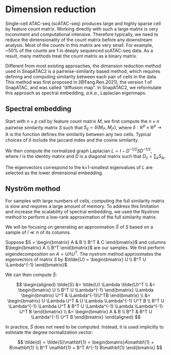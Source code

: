 Dimension reduction
===================

Single-cell ATAC-seq (scATAC-seq) produces large and highly sparse cell by feature count matrix.
Working directly with such a large matrix is very inconvinent and computational intensive.
Therefore typically, we need to reduce the dimensionality of the count matrix before
any downstream analysis. Most of the counts in this matrix are very small. For example,
~50% of the counts are 1 in deeply sequenced scATAC-seq data. As a result, 
many methods treat the count matrix as a binary matrix.

Different from most existing approaches, the dimension reduction method used in
SnapATAC2 is a pairwise-similarity based method, which requires defining and computing 
similarity between each pair of cells in the data.
This method was first proposed in [@Fang.Ren.2021], the version 1 of SnapATAC, and was called "diffusion map".
In SnapATAC2, we reformulate this approach as spectral embedding, *a.k.a.*, Laplacian eigenmaps.

Spectral embedding
------------------

Start with $n \times p$ cell by feature count matrix $M$, we first compute the
$n \times n$ pairwise similarity matrix $S$ such that $S_{ij} = \delta(M_{i*}, M_{j*})$,
where $\delta: \mathbb{R}^p \times \mathbb{R}^p \rightarrow \mathbb{R}$ is the
function defines the similarity between any two cells. Typical choices of $\delta$
include the jaccard index and the cosine similarity.

We then compute the normalized graph Laplacian
$L = I - D^{-1/2} S D^{-1/2}$,
where $I$ is the identity matrix and $D$ is a diagonal matrix such that
$D_{ii} = \sum_k S_{ik}$.

The eigenvectors correspond to the k+1-smallest eigenvalues of $L$ are selected as
the lower dimensional embedding.

Nyström method
--------------

For samples with large numbers of cells, computing the full similarity matrix is
slow and requires a large amount of memory.
To address this limitation and increase the scalability of spectral embedding,
we used the Nystrom method to perform a low-rank approximation of the full
similarity matrix.

We will be focusing on generating an approximation $\tilde{S}$ of $S$ based on
a sample of $l ≪ n$ of its columns.

Suppose
$S = \begin{bmatrix} A & B \\ B^T & C \end{bmatrix}$
and columns $\begin{bmatrix} A \\ B^T \end{bmatrix}$ are our samples.
We first perform eigendecomposition on $A = U \Lambda U^T$.
The nystrom method approximates the eigenvectors of matrix $S$ by
$\tilde{U} = \begin{bmatrix} U \\ B^T U \Lambda^{-1} \end{bmatrix}$.

We can then compute $\tilde{S}$:

$$
\begin{aligned}
\tilde{S} &= \tilde{U} \Lambda \tilde{U}^T \\
          &= \begin{bmatrix} U \\ B^T U \Lambda^{-1} \end{bmatrix}
             \Lambda
             \begin{bmatrix} U^T & \Lambda^{-1}U^TB \end{bmatrix} \\
          &= \begin{bmatrix}
               U \Lambda U^T & U \Lambda \Lambda^{-1} U^T B \\
               B^T U \Lambda^{-1} \Lambda U^T & B^T U \Lambda^{-1} \Lambda \Lambda^{-1} U^T B
             \end{bmatrix} \\
          &= \begin{bmatrix} A & B \\ B^T & B^T U \Lambda^{-1} U^T B \end{bmatrix}
\end{aligned}
$$

In practice, $\tilde{S}$ does not need to be computed.
Instead, it is used implicitly to estimate the degree normalization vector:

$$
\tilde{d} = \tilde{S}\mathbf{1} = \begin{bmatrix}A\mathbf{1} + B\mathbf{1} \\ B^T \mathbf{1} + B^T A^{-1} B\mathbf{1}
\end{bmatrix}
$$
